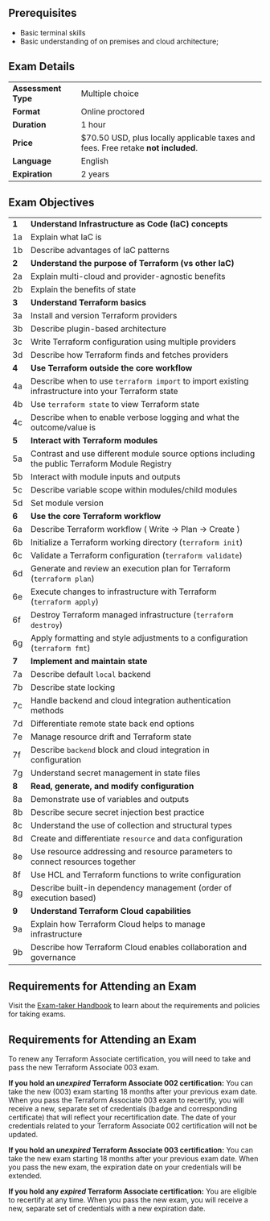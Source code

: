 <!-- Each "## Heading Two" section in this document will be used to populate an FAQ item -->
## Prerequisites

- Basic terminal skills
- Basic understanding of on premises and cloud architecture;

## Exam Details

|                     |                                                                                   |
| ------------------- | --------------------------------------------------------------------------------- |
| **Assessment Type** | Multiple choice                                                                   |
| **Format**          | Online proctored                                                                  |
| **Duration**        | 1 hour                                                                            |
| **Price**           | $70.50 USD, plus locally applicable taxes and fees. Free retake **not included**. |
| **Language**        | English                                                                           |
| **Expiration**      | 2 years                                                                           |

## Exam Objectives

|       |                                                                                                     |
| ----- | --------------------------------------------------------------------------------------------------- |
| **1** | **Understand Infrastructure as Code (IaC) concepts**                                                |
| 1a    | Explain what IaC is                                                                                 |
| 1b    | Describe advantages of IaC patterns                                                                 |
| **2** | **Understand the purpose of Terraform (vs other IaC)**                                              |
| 2a    | Explain multi-cloud and provider-agnostic benefits                                                  |
| 2b    | Explain the benefits of state                                                                       |
| **3** | **Understand Terraform basics**                                                                     |
| 3a    | Install and version Terraform providers                                                             |
| 3b    | Describe plugin-based architecture                                                                  |
| 3c    | Write Terraform configuration using multiple providers                                              |
| 3d    | Describe how Terraform finds and fetches providers                                                  |
| **4** | **Use Terraform outside the core workflow**                                                         |
| 4a    | Describe when to use `terraform import` to import existing infrastructure into your Terraform state |
| 4b    | Use `terraform state` to view Terraform state                                                       |
| 4c    | Describe when to enable verbose logging and what the outcome/value is                               |
| **5** | **Interact with Terraform modules**                                                                 |
| 5a    | Contrast and use different module source options including the public Terraform Module Registry     |
| 5b    | Interact with module inputs and outputs                                                             |
| 5c    | Describe variable scope within modules/child modules                                                |
| 5d    | Set module version                                                                                  |
| **6** | **Use the core Terraform workflow**                                                                 |
| 6a    | Describe Terraform workflow ( Write -> Plan -> Create )                                             |
| 6b    | Initialize a Terraform working directory (`terraform init`)                                         |
| 6c    | Validate a Terraform configuration (`terraform validate`)                                           |
| 6d    | Generate and review an execution plan for Terraform (`terraform plan`)                              |
| 6e    | Execute changes to infrastructure with Terraform (`terraform apply`)                                |
| 6f    | Destroy Terraform managed infrastructure (`terraform destroy`)                                      |
| 6g    | Apply formatting and style adjustments to a configuration (`terraform fmt`)                         |
| **7** | **Implement and maintain state**                                                                    |
| 7a    | Describe default `local` backend                                                                    |
| 7b    | Describe state locking                                                                              |
| 7c    | Handle backend and cloud integration authentication methods                                         |
| 7d    | Differentiate remote state back end options                                                         |
| 7e    | Manage resource drift and Terraform state                                                           |
| 7f    | Describe `backend` block and cloud integration in configuration                                     |
| 7g    | Understand secret management in state files                                                         |
| **8** | **Read, generate, and modify configuration**                                                        |
| 8a    | Demonstrate use of variables and outputs                                                            |
| 8b    | Describe secure secret injection best practice                                                      |
| 8c    | Understand the use of collection and structural types                                               |
| 8d    | Create and differentiate `resource` and `data` configuration                                        |
| 8e    | Use resource addressing and resource parameters to connect resources together                       |
| 8f    | Use HCL and Terraform functions to write configuration                                              |
| 8g    | Describe built-in dependency management (order of execution based)                                  |
| **9** | **Understand Terraform Cloud capabilities**                                                         |
| 9a    | Explain how Terraform Cloud helps to manage infrastructure                                          |
| 9b    | Describe how Terraform Cloud enables collaboration and governance                                   |

## Requirements for Attending an Exam

Visit the [Exam-taker Handbook](https://hashicorp-certifications.zendesk.com/hc/en-us/articles/360048211571) to learn about the requirements and policies for taking exams.

## Requirements for Attending an Exam

To renew any Terraform Associate certification, you will need to take and pass the new Terraform Associate 003 exam.

**If you hold an *unexpired* Terraform Associate 002 certification:** You can take the new (003) exam starting 18 months after your previous exam date. When you pass the Terraform Associate 003 exam to recertify, you will receive a new, separate set of credentials (badge and corresponding certificate) that will reflect your recertification date. The date of your credentials related to your Terraform Associate 002 certification will not be updated.

**If you hold an *unexpired* Terraform Associate 003 certification:** You can take the new exam starting 18 months after your previous exam date. When you pass the new exam, the expiration date on your credentials will be extended.

**If you hold any *expired* Terraform Associate certification:** You are eligible to recertify at any time. When you pass the new exam, you will receive a new, separate set of credentials with a new expiration date.
